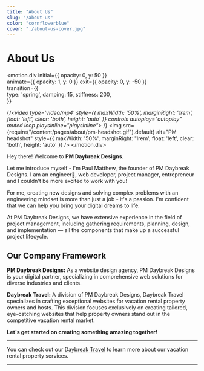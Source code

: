 ```yaml
---
title: "About Us"
slug: "/about-us"
color: "cornflowerblue"
cover: "./about-us-cover.jpg"
---
```



# About Us

<motion.div
  initial={{ opacity: 0, y: 50 }}      
  animate={{ opacity: 1, y: 0 }}
  exit={{ opacity: 0, y: -50 }}  
  transition={{              
    type: 'spring',
    damping: 15,
    stiffness: 200,            
  }}
>
{/*<video type='video/mp4' style={{ maxWidth: '50%', marginRight: '1rem', float: 'left', clear: 'both', height: 'auto' }} controls autoplay="autoplay" muted loop playsinline="playsinline">
  <source src={v} />
</video>*/}
<img src={require("/content/pages/about/pm-headshot.gif").default} alt="PM headshot" style={{ maxWidth: '50%', marginRight: '1rem', float: 'left', clear: 'both', height: 'auto' }} />
</motion.div>

Hey there! Welcome to <b>PM Daybreak Designs</b>. 

Let me introduce myself - I'm Paul Matthew, the founder of PM Daybreak Designs. I am an engineer🚂, web developer, project manager, entrepreneur and I couldn't be more excited to work with you!

For me, creating new designs and solving complex problems with an engineering mindset is more than just a job - it's a passion. I'm confident that we can help you bring your digital dreams to life.

At PM Daybreak Designs, we have extensive experience in the field of project management, including gathering requirements, planning, design, and implementation — all the components that make up a successful project lifecycle.

## Our Company Framework

**PM Daybreak Designs:** As a website design agency, PM Daybreak Designs is your digital partner, specializing in comprehensive web solutions for diverse industries and clients.

**Daybreak Travel:** A division of PM Daybreak Designs, Daybreak Travel specializes in crafting exceptional websites for vacation rental property owners and hosts. This division focuses exclusively on creating tailored, eye-catching websites that help property owners stand out in the competitive vacation rental market.

**Let's get started on creating something amazing together!**

---

You can check out our [Daybreak Travel](https://daybreaktravel.netlify.app/) to learn more about our vacation rental property services.







_______________________________________________________________________________________________________________________

